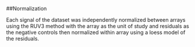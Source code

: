 ##Normalization

Each signal of the dataset was independently normalized between arrays using the RUV3 method with the array as the unit of study and residuals as the negative controls then normalized within array using a loess model of the residuals.